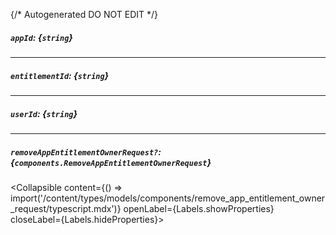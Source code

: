 {/* Autogenerated DO NOT EDIT  */}

##### `appId`: *{`string`}*

---
##### `entitlementId`: *{`string`}*

---
##### `userId`: *{`string`}*

---
##### `removeAppEntitlementOwnerRequest?`: *{`components.RemoveAppEntitlementOwnerRequest`}*
<Collapsible content={() => import('/content/types/models/components/remove_app_entitlement_owner_request/typescript.mdx')} openLabel={Labels.showProperties} closeLabel={Labels.hideProperties}>
</Collapsible>


